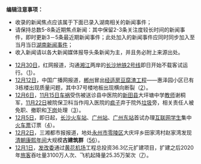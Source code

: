 <noinclude>  
'''编辑注意事项：'''
* 收录的新闻焦点应该属于下面已录入湖南相关的新闻事件；
* 请保持总数5-8条近期焦点新闻：其中保留2-3条关注度较长时间的新闻事件，即时更新3－5条最近期新闻事件；此处加入的新闻事件应同时同步加入至当月当日[[Portal:湖南新闻动态|湖南新闻事件]]；
* 收入新闻请以各大新闻媒体报导头条新闻为主，并且务必附上来源出处。
{{Portal:Chinanews-brow}}
</noinclude>
<div style="float:right;margin:0.5em 0.5em 0.5em 0;"></div>
* [[12月30日|12月30日]]，红网报道，沟通[[湘江|湘江]]两岸的[[长沙地铁2号线|长沙地铁2号线]]即日开始不载客试运行。（[http://hn.rednet.cn/c/2013/12/30/3238179.htm]）。
* [[12月12日|12月12日]]，中国广播网报道，[[郴州市|郴州]]冒出[[经济适用房|经适房]][[豆腐渣工程|豆腐渣工程]]——惠泽园小区已有3栋楼出现质量问题，其中37号楼地板出现横向断裂（[http://www.cnr.cn/china/yaowen/201112/t20111212_508911635.shtml]）。
* [[12月6日|12月6日]]，[[11月15日|11月15日]][[车祸|车祸]]受伤被送诊县中医院的[[新田县|新田县]]大坪塘中学[[教师|教师]]谢桐军，[[11月22日|11月22日]]被院保卫科当作闯入医院的[[精神病|疯子]]弃于院外[[垃圾|垃圾]]旁，相关责任人被免职、撤职和[[下岗|下岗]]处理（[http://www.chinanews.com/jk/2011/12-06/3510213.shtml]）。
* [[12月5日|12月5日]]，即日起，[[长沙火车站|长沙火车站]]、[[广州站|广州站]]、[[广州东站|广州东站]]首试办理[[互联网|互联网]][[学生|学生]]集中[[火车|火车]][[車票|票]]订票（[http://www.hn.xinhuanet.com/newscenter/2011-12/04/content_24262425.htm]）。
* [[12月2日|12月2日]]，三湘都市报报道，地处[[永州市|永州市]][[零陵区|零陵区]]大庆坪乡田家湾村赵家湾发现[[清朝|清朝]][[康熙|康熙年间]]大规模'''古建筑群'''（[http://www.hn.xinhuanet.com/newscenter/2011-12/03/content_24259643.htm][http://politics.people.com.cn/GB/14562/15560089.html]）。
* [[12月1日|12月1日]]，[[中华人民共和国国家发展和改革委员会|发改委]]通过[[长沙黄花国际机场|黄花机场]]工程总投资36.3亿元扩建项目，扩建之后2020年[[旅客|旅客]]吞吐量3100万人次、飞机起降量25.35万架次（[http://www.hn.xinhuanet.com/newscenter/2011-12/02/content_24252167.htm]）。